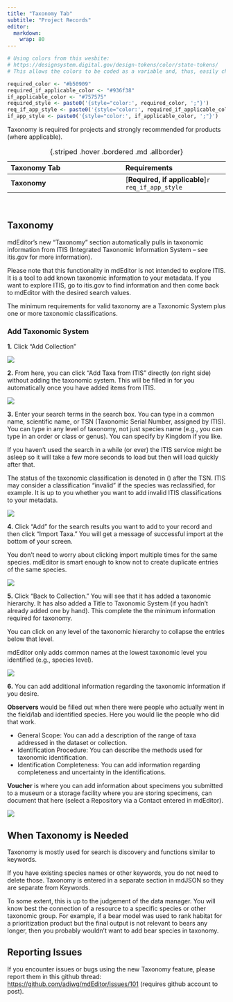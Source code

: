 ```yaml
---
title: "Taxonomy Tab"
subtitle: "Project Records"
editor: 
  markdown: 
    wrap: 80
---
```


```r
# Using colors from this wesbite:
# https://designsystem.digital.gov/design-tokens/color/state-tokens/
# This allows the colors to be coded as a variable and, thus, easily changed.

required_color <- "#b50909"
required_if_applicable_color <- "#936f38"
if_applicable_color <- "#757575"
required_style <- paste0('{style="color:', required_color, ';"}')
req_if_app_style <- paste0('{style="color:', required_if_applicable_color,';"}')
if_app_style <- paste0('{style="color:', if_applicable_color, ';"}')
```

Taxonomy is required for projects and strongly recommended for products (where
applicable).

| Taxonomy Tab         | Requirements |
|:---------------------|:-------------------|
| **Taxonomy**        | [**Required, if applicable**]`r req_if_app_style` |
: {.striped .hover .bordered .md .allborder} 

<br/>

## Taxonomy

mdEditor's new “Taxonomy” section automatically pulls in taxonomic information
from ITIS (Integrated Taxonomic Information System – see itis.gov for more
information).

:::{.callout-info} 
Please note that this functionality in mdEditor is not
intended to explore ITIS. It is a tool to add known taxonomic information to
your metadata. If you want to explore ITIS, go to itis.gov to find information
and then come back to mdEditor with the desired search values.
:::

The minimum requirements for valid taxonomy are a Taxonomic System plus one or
more taxonomic classifications.

### Add Taxonomic System

**1.** Click "Add Collection"

![](../../assets/taxonomy_add_collection.png)

**2.** From here, you can click "Add Taxa from ITIS" directly (on right side)
without adding the taxonomic system. This will be filled in for you
automatically once you have added items from ITIS.

![](../../assets/taxonomy_add_taxa_from_itis.png)

**3.** Enter your search terms in the search box. You can type in a common name,
scientific name, or TSN (Taxonomic Serial Number, assigned by ITIS). You can
type in any level of taxonomy, not just species name (e.g., you can type in an
order or class or genus). You can specify by Kingdom if you like.

:::{.callout-note icon=false} 
If you haven’t used the search in a while (or ever) the
ITIS service might be asleep so it will take a few more seconds to load but then
will load quickly after that. 
:::

:::{.callout-note icon=false} 
The status of the taxonomic classification is denoted in
() after the TSN. ITIS may consider a classification "invalid" if the species
was reclassified, for example. It is up to you whether you want to add invalid
ITIS classifications to your metadata. 
:::

![](../../assets/taxonomy_search_redlegged_frog.png)

**4.** Click "Add" for the search results you want to add to your record and then
click "Import Taxa." You will get a message of successful import at the bottom
of your screen.

:::{.callout-note icon=false} 
You don't need to worry about clicking import multiple
times for the same species. mdEditor is smart enough to know not to create
duplicate entries of the same species.
:::

![](../../assets/taxonomy_successful_import.png)

**5.** Click "Back to Collection." You will see that it has added a taxonomic
hierarchy. It has also added a Title to Taxonomic System (if you hadn’t already
added one by hand). This complete the the minimum information required for
taxonomy.

:::{.callout-tip icon=false} 
You can click on any level of the taxonomic hierarchy to collapse the entries 
below that level.
:::

:::{.callout-note icon=false} 
mdEditor only adds common names at the lowest taxonomic level you identified 
(e.g., species level). 
:::

![](../../assets/taxonomy_collection.png)

**6.** You can add additional information regarding the taxonomic information if
you desire.

**Observers** would be filled out when there were people who actually went in
the field/lab and identified species. Here you would lie the people who did that
work.

-   General Scope: You can add a description of the range of taxa addressed in
    the dataset or collection.
-   Identification Procedure: You can describe the methods used for taxonomic
    identification.
-   Identification Completeness: You can add information regarding completeness
    and uncertainty in the identifications.

**Voucher** is where you can add information about specimens you submitted to a
museum or a storage facility where you are storing specimens, can document that
here (select a Repository via a Contact entered in mdEditor).

![](../../assets/taxonomy_additional_info.png)

## When Taxonomy is Needed

Taxonomy is mostly used for search is discovery and functions similar to
keywords.

:::{.callout-note icon=false}
If you have existing species names or other keywords,
you do not need to delete those. Taxonomy is entered in a separate section in
mdJSON so they are separate from Keywords. 
:::

To some extent, this is up to the judgement of the data manager. You will know
best the connection of a resource to a specific species or other taxonomic
group. For example, if a bear model was used to rank habitat for a
prioritization product but the final output is not relevant to bears any longer,
then you probably wouldn't want to add bear species in taxonomy.

## Reporting Issues

If you encounter issues or bugs using the new Taxonomy feature, please report
them in this github thread: <https://github.com/adiwg/mdEditor/issues/101>
(requires github account to post).

